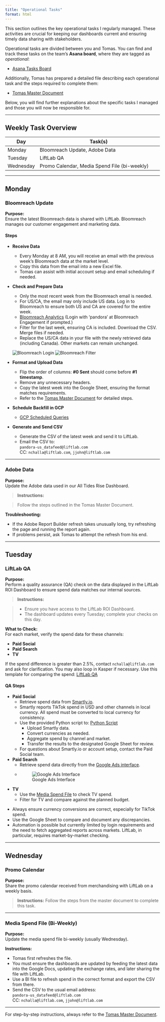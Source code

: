```yaml
---
title: "Operational Tasks"
format: html
---
```


This section outlines the key operational tasks I regularly managed. These activities are crucial for keeping our dashboards current and ensuring timely data sharing with stakeholders.

Operational tasks are divided between you and Tomas. You can find and track these tasks on the team's **Asana board**, where they are tagged as *operational*:

- [Asana Tasks Board](https://app.asana.com/1/11630155358869/project/1200791386796567/board)

Additionally, Tomas has prepared a detailed file describing each operational task and the steps required to complete them:

- [Tomas Master Document](https://docs.google.com/spreadsheets/d/1jX6lZNVJ1S-okNK8Wy056_30DiWaIqTWxEG74FSTMAk/edit?pli=1&gid=0#gid=0)

Below, you will find further explanations about the specific tasks I managed and those you will now be responsible for.

---

## Weekly Task Overview

| **Day**      | **Task(s)**                                                                                  |
|--------------|---------------------------------------------------------------------------------------------|
| Monday       | Bloomreach Update, Adobe Data                                                               |
| Tuesday      | LiftLab QA                                                                                  |
| Wednesday    | Promo Calendar, Media Spend File (bi-weekly)                                                |

---

## Monday

### Bloomreach Update

**Purpose:**  
Ensure the latest Bloomreach data is shared with LiftLab. Bloomreach manages our customer engagement and marketing data.

#### Steps

- **Receive Data**
    - Every Monday at 8 AM, you will receive an email with the previous week's Bloomreach data at the market level.
    - Copy this data from the email into a new Excel file.
    - Tomas can assist with initial account setup and email scheduling if needed.

- **Check and Prepare Data**
    - Only the most recent week from the Bloomreach email is needed.
    - For US/CA, the email may only include US data. Log in to Bloomreach to ensure both US and CA are covered for the entire week.
    - [Bloomreach Analytics](https://app.exp.pandora.net/p/pandora-north-america/analytics/reports/64e4881683431ec3379aafc0) (Login with 'pandora' at Bloomreach Engagement if prompted.)
    - Filter for the last week, ensuring CA is included. Download the CSV. Merge files if needed.
    - Replace the US/CA data in your file with the newly retrieved data (including Canada). Other markets can remain unchanged.

    ![Bloomreach Login](images/bloomreach%20login.png)
    ![Bloomreach Filter](images/bloomreach%20interface.png)

- **Format and Upload Data**
    - Flip the order of columns: **#0 Sent** should come before **#1 timestamp**.
    - Remove any unnecessary headers.
    - Copy the latest week into the Google Sheet, ensuring the format matches requirements.
    - Refer to the [Tomas Master Document](https://docs.google.com/spreadsheets/d/1jX6lZNVJ1S-okNK8Wy056_30DiWaIqTWxEG74FSTMAk/edit?pli=1&gid=0) for detailed steps.

- **Schedule Backfill in GCP**
    - [GCP Scheduled Queries](https://console.cloud.google.com/bigquery/scheduled-queries/locations/us/configs/6284de10-0000-2a8a-9704-001a1145122a/runs?project=pandora-dashboard-data)

- **Generate and Send CSV**
    - Generate the CSV of the latest week and send it to LiftLab.
    - Email the CSV to:  
      `pandora-us_datafeed@liftlab.com`  
      CC: `nchalla@liftlab.com`, `jjohn@liftlab.com`

---

### Adobe Data

**Purpose:**  
Update the Adobe data used in our All Tides Rise Dashboard.

> **Instructions:**  

> Follow the steps outlined in the Tomas Master Document.

::: {.callout-tip}
**Troubleshooting:**

- If the Adobe Report Builder refresh takes unusually long, try refreshing the page and running the report again.
- If problems persist, ask Tomas to attempt the refresh from his end.
:::

---

## Tuesday

### LiftLab QA

**Purpose:**  
Perform a quality assurance (QA) check on the data displayed in the LiftLab ROI Dashboard to ensure spend data matches our internal sources.

> **Instructions:** 

> - Ensure you have access to the LiftLab ROI Dashboard.
> - The dashboard updates every Tuesday; complete your checks on this day.

**What to Check:**  
For each market, verify the spend data for these channels:

- **Paid Social**
- **Paid Search**
- **TV**

::: {.callout-note}
If the spend difference is greater than 2.5%, contact `nchalla@liftlab.com` and ask for clarification. You may also loop in Kasper if necessary. Use this template for comparing the spend: [LiftLab QA](https://docs.google.com/spreadsheets/d/1OOr2oRkGClJGsSQ6pXouvuvFzvSIA4o-W_zYH5vuAe4/edit?usp=sharing)
:::

#### QA Steps

- **Paid Social**
    - Retrieve spend data from [Smartly.io](https://app.smartly.io/#/companies/58048aae7bff85a9728b4567/pivottable/view/294476).
    - Smartly reports TikTok spend in USD and other channels in local currency. All spend must be converted to local currency for consistency.
    - Use the provided Python script to: [Python Script](https://colab.research.google.com/drive/1Z5sljLDei3n1CiXhpjlVE11Qjhmm4ftU?usp=sharing)
        - Upload Smartly data.
        - Convert currencies as needed.
        - Aggregate spend by channel and market.
        - Transfer the results to the designated Google Sheet for review.
    - For questions about Smartly.io or account setup, contact the Paid Social team.

- **Paid Search**
    - Retrieve spend data directly from the [Google Ads interface](https://searchads.google.com/nav/selectaccount?euid=1283532195&__u=1628308555&authuser=0&f.sid=-8831459738630220990).
    - ![Google Ads Interface](images/GoogleAds.png)

- **TV**
    - Use the [Media Spend File](https://docs.google.com/spreadsheets/d/1AO5x9HXQ_mzGCo3PGAtDiKgQCET5v3vb7xosHmt1w8o/edit?gid=160113186#gid=160113186) to check TV spend.
    - Filter for TV and compare against the planned budget.

::: {.callout-tip}
- Always ensure currency conversions are correct, especially for TikTok spend.
- Use the Google Sheet to compare and document any discrepancies.
- Automation is possible but currently limited by login requirements and the need to fetch aggregated reports across markets. LiftLab, in particular, requires market-by-market checking.
:::

---

## Wednesday

### Promo Calendar

**Purpose:**  
Share the promo calendar received from merchandising with LiftLab on a weekly basis.

> **Instructions:** 
> Follow the steps from the master document to complete this task.

---

### Media Spend File (Bi-Weekly)

**Purpose:**  
Update the media spend file bi-weekly (usually Wednesday).

**Instructions:**

- Tomas first refreshes the file.
- You must ensure the dashboards are updated by feeding the latest data into the Google Docs, updating the exchange rates, and later sharing the file with LiftLab.
- Use a BI file to refresh spend in the correct format and export the CSV from there.
- Send the CSV to the usual email address:  
  `pandora-us_datafeed@liftlab.com`  
  CC: `nchalla@liftlab.com`, `jjohn@liftlab.com`

---

For step-by-step instructions, always refer to the [Tomas Master Document](https://docs.google.com/spreadsheets/d/1jX6lZNVJ1S-okNK8Wy056_30DiWaIqTWxEG74FSTMAk/edit?pli=1&gid=0).